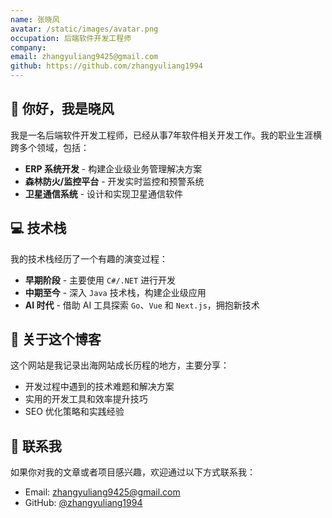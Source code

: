 ```yaml
---
name: 张晓风
avatar: /static/images/avatar.png
occupation: 后端软件开发工程师
company: 
email: zhangyuliang9425@gmail.com
github: https://github.com/zhangyuliang1994
---
```


## 👋 你好，我是晓风

我是一名后端软件开发工程师，已经从事7年软件相关开发工作。我的职业生涯横跨多个领域，包括：

- **ERP 系统开发** - 构建企业级业务管理解决方案
- **森林防火/监控平台** - 开发实时监控和预警系统
- **卫星通信系统** - 设计和实现卫星通信软件

## 💻 技术栈

我的技术栈经历了一个有趣的演变过程：

- **早期阶段** - 主要使用 `C#/.NET` 进行开发
- **中期至今** - 深入 `Java` 技术栈，构建企业级应用
- **AI 时代** - 借助 AI 工具探索 `Go`、`Vue` 和 `Next.js`，拥抱新技术

## 🌟 关于这个博客

这个网站是我记录出海网站成长历程的地方，主要分享：

- 开发过程中遇到的技术难题和解决方案
- 实用的开发工具和效率提升技巧
- SEO 优化策略和实践经验

## 📱 联系我

如果你对我的文章或者项目感兴趣，欢迎通过以下方式联系我：

- Email: [zhangyuliang9425@gmail.com](mailto:zhangyuliang9425@gmail.com)
- GitHub: [@zhangyuliang1994](https://github.com/zhangyuliang1994)
